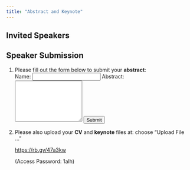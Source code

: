 ```yaml
---
title: "Abstract and Keynote"
---
```


## Invited Speakers

<div id="speakers">
  <!-- Speaker information will be dynamically added here -->
</div>

<script>
  const speakers = [
    {
      name: "Dr. Deq Said Jama",
      topic: "Somaliland EPHS 2020—WHO Dengue Fever Recommendations and Strategies"
    },
    {
      name: "Dr. Ahmed Abdi Hersi",
      topic: "Clinical Guideline for Dengue Fever Management"
    },
    {
      name: "Dr. Chin-I Chen",
      topic: "Taiwan Cares: The Dengue Management experience from Taiwan"
    },
    {
      name: "Dr. Omar Marshal",
      topic: "Epidemiology of Breast, Esophageal, and Liver Cancer in Somaliland"
    },
    {
      name: "Dr. Fadumo Ahmed Liban",
      topic: "Breast Cancer Therapy in Somaliland"
    },
    {
      name: "Dr. Abdillahi Abdi Ali",
      topic: "Esophageal Carcinoma Therapy in Somaliland"
    },
    {
      name: "Dr. Ming-Shun Wu",
      topic: "Liver Cancer Prevention and Therapy—Taiwan Experience (pre-recorded video)"
    },
    {
      name: "Dr. Yen-Hsiang Wang",
      topic: "Introducing Laparoscopic Surgery for Hargeisa Group Hospital"
    },
    {
      name: "Dr. Ahmed Saed Ali",
      topic: "Orthopedic Training Program at HGH"
    },
    {
      name: "Dr. Yu-Pin Chen",
      topic: "Orthopedic Training Collaboration between HGH and TMWH"
    }
  ];

  const speakersDiv = document.getElementById('speakers');

  speakers.forEach(speaker => {
    const speakerDiv = document.createElement('div');
    speakerDiv.innerHTML = `
      <h3>${speaker.name}</h3>
      <p><strong>Topic:</strong> ${speaker.topic}</p>
    `;

    speakersDiv.appendChild(speakerDiv);
  });
</script>



## Speaker Submission

1) Please fill out the form below to submit your **abstract**:
<form action="https://formspree.io/f/mqkrnprr" method="POST">
  <label for="name">Name:</label>
  <input type="text" name="name" required>
<label for="abstract">Abstract:</label>
  <textarea name="abstract" rows="7" required></textarea>
<button type="submit">Submit</button>
</form>



2) Please also upload your **CV** and **keynote** files at: choose "Upload File ..." 
<p><a href="https://share.multcloud.link/share/90e256e5-95e4-4db5-aa8d-7c66510c3ac7" target="_blank">https://rb.gy/47a3kw</a></p>
<p>(Access Password: 1aIh)</p>

